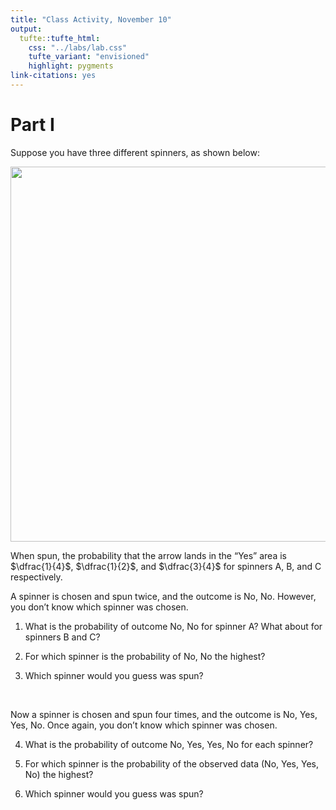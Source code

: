 ```yaml
---
title: "Class Activity, November 10"
output: 
  tufte::tufte_html:
    css: "../labs/lab.css"
    tufte_variant: "envisioned"
    highlight: pygments
link-citations: yes
---
```


# Part I

Suppose you have three different spinners, as shown below:

<img src="spinners.png" width="600">

When spun, the probability that the arrow lands in the "Yes" area is $\dfrac{1}{4}$, $\dfrac{1}{2}$, and $\dfrac{3}{4}$ for spinners A, B, and C respectively. 

A spinner is chosen and spun twice, and the outcome is No, No. However, you don't know which spinner was chosen.

1. What is the probability of outcome No, No for spinner A? What about for spinners B and C?

2. For which spinner is the probability of No, No the highest?

3. Which spinner would you guess was spun?

<br/>

Now a spinner is chosen and spun four times, and the outcome is No, Yes, Yes, No. Once again, you don't know which spinner was chosen.

4. What is the probability of outcome No, Yes, Yes, No for each spinner?

5. For which spinner is the probability of the observed data (No, Yes, Yes, No) the highest?

6. Which spinner would you guess was spun?